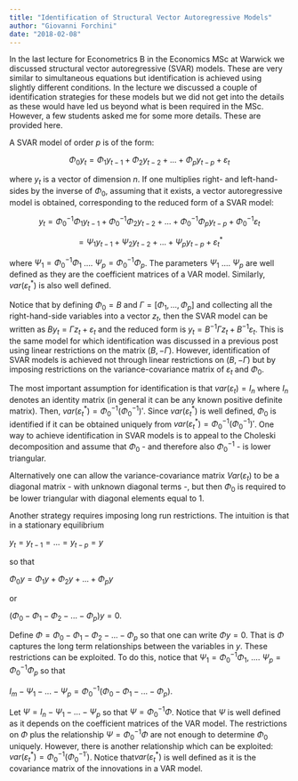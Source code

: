```yaml
---
title: "Identification of Structural Vector Autoregressive Models"
author: "Giovanni Forchini"
date: "2018-02-08"
---
```


In the last lecture for Econometrics B in the Economics MSc at Warwick we discussed structural vector autoregressive (SVAR) models. These are very similar to simultaneous equations but identification is achieved using slightly different conditions. In the lecture we discussed a couple of identification strategies for these models but we did not get into the details as these would have led us beyond what is been required in the MSc. However, a few students asked me for some more details. These are provided here.

A SVAR model of order $p$ is of the form:

$$\Phi_0 y_t = \Phi_1y_{t-1} + \Phi_2y_{t-2} + ... + \Phi_p y_{t-p} +\varepsilon_t$$

where $y_t$ is a vector of dimension $n$. If one multiplies right- and left-hand-sides by the inverse of $\Phi_0$, assuming that it exists, a vector autoregressive model is obtained, corresponding to the reduced form of a SVAR model:

$$y_t = \Phi_0^{-1}\Phi_1y_{t-1} + \Phi_0^{-1}\Phi_2y_{t-2} + ... + \Phi_0^{-1}\Phi_p y_{t-p} + \Phi_0^{-1}\varepsilon_t$$

$$= \Psi_1 y_{t-1} + \Psi_2 y_{t-2} + ... + \Psi_p y_{t-p} + \varepsilon_t^*$$

where $\Psi_1=\Phi_0^{-1} \Phi_1$ .... $\Psi_p=\Phi_0^{-1} \Phi_p$. The parameters $\Psi_1$ .... $\Psi_p$ are well defined as they are the coefficient matrices of a VAR model. Similarly, $var(\varepsilon^{*}_t)$ is also well defined.

Notice that by defining $\Phi_0=B$ and $\Gamma=\left[ \Phi_1,...,\Phi_p\right]$ and collecting all the right-hand-side variables into a vector $z_t$, then the SVAR model can be written as $By_t=\Gamma z_t+\varepsilon_t$ and the reduced form is $y_t=B^{-1}\Gamma z_t+B^{-1}\varepsilon_t$. This is the same model for which identification was discussed in a previous post using linear restrictions on the matrix $(B,-\Gamma)$. However, identification of SVAR models is achieved not through linear restrictions on $(B,-\Gamma)$ but by imposing restrictions on the variance-covariance matrix of $\varepsilon_t$ and $\Phi_0$.

The most important assumption for identification is that $var(\varepsilon_t) =I_n$ where $I_n$ denotes an identity matrix (in general it can be any known positive definite matrix). Then, $var(\varepsilon_t^*)=\Phi_0^{-1} (\Phi_0^{-1})'$. Since $var(\varepsilon_t^*)$ is well defined, $\Phi_0$ is identified if it can be obtained uniquely from $var(\varepsilon_t^*)=\Phi_0^{-1} (\Phi_0^{-1})'$. One way to achieve identification in SVAR models is to appeal to the Choleski decomposition and assume that $\Phi_0$ - and therefore also $\Phi_0^{-1}$ - is lower triangular.

Alternatively one can allow the variance-covariance matrix $Var(\varepsilon_t)$ to be a diagonal matrix - with unknown diagonal terms -, but then $\Phi_0$ is required to be lower triangular with diagonal elements equal to 1.

Another strategy requires imposing long run restrictions. The intuition is that in a stationary equilibrium

$y_t=y_{t-1}=...=y_{t-p}=y$

so that

$\displaystyle\Phi_0 y =\Phi_1y + \Phi_2y + ... + \Phi_p y$

or

$\displaystyle\left( \Phi_0 -\Phi_1-\Phi_2 - ... - \Phi_p\right) y=0.$

Define $\Phi= \Phi_0 -\Phi_1-\Phi_2 - ... - \Phi_p$ so that one can write $\Phi y=0.$ That is $\Phi$ captures the long term relationships between the variables in $y$. These restrictions can be exploited. To do this, notice that $\Psi_1=\Phi_0^{-1} \Phi_1$, .... $\Psi_p=\Phi_0^{-1} \Phi_p$ so that

$I_m-\Psi_1-...-\Psi_p=\Phi_0^{-1}\left( \Phi_0-\Phi_1-...-\Phi_p\right).$

Let $\Psi =I_n-\Psi_1-...-\Psi_p$ so that $\Psi =\Phi_0^{-1} \Phi$. Notice that $\Psi$ is well defined as it depends on the coefficient matrices of the VAR model. The restrictions on $\Phi$ plus the relationship $\Psi =\Phi_0^{-1} \Phi$ are not enough to determine $\Phi_0$ uniquely. However, there is another relationship which can be exploited: $var(\varepsilon_t^*)=\Phi_0^{-1} (\Phi_0^{-1\prime})$. Notice that$var(\varepsilon_t^*)$ is well defined as it is the covariance matrix of the innovations in a VAR model.